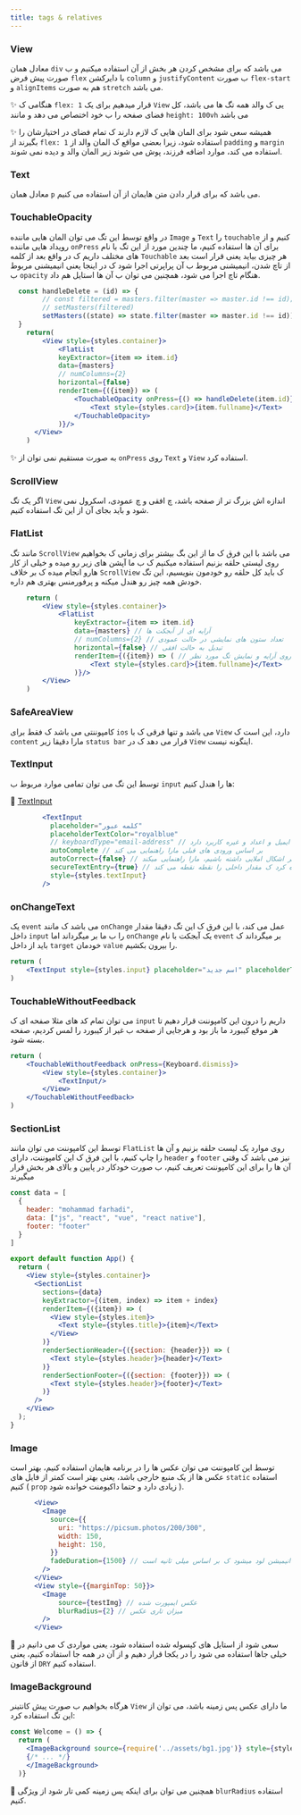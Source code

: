 ```yaml
---
title: tags & relatives
---
```


### View
معادل همان `div` می باشد که برای مشخص کردن هر بخش از آن استفاده میکنیم و ب صورت پیش فرض `flex` با دایرکشن `column` و `justifyContent` ب صورت `flex-start` و `alignItems` هم به صورت `stretch` می باشد.

✨ هنگامی ک `flex: 1` قرار میدهیم برای یک `View` یی ک والد همه تگ ها می باشد، کل فضای صفحه را ب خود اختصاص می دهد و مانند `height: 100vh` می باشد

✨ همیشه سعی شود برای المان هایی ک لازم دارند ک تمام فضای در اختیارشان را بگیرند از `flex: 1` استفاده شود، زیرا بعضی مواقع ک المان والد از `padding` و `margin` استفاده می کند، موارد اضافه فرزند، پوش می شوند زیر المان والد و دیده نمی شوند.

### Text
معادل همان `p` می باشد که برای قرار دادن متن هایمان از آن استفاده می کنیم.

### TouchableOpacity
در واقع توسط این تگ می توان المان هایی ماننده `Image` و `Text` را `touchable` کنیم و از رویداد هایی ماننده `onPress` برای آن ها استفاده کنیم، ما چندین مورد از این تگ با نام های مختلف داریم ک در واقع بعد از کلمه `Touchable` هر چیزی بیاید یعنی قرار است بعد از تاچ شدن، انیمیشنی مربوط ب آن پراپرتی اجرا شود ک در اینجا یعنی انیمیشنی مربوط ب `opacity` هنگام تاچ اجرا می شود، همچنین می توان ب آن ها استایل هم داد.
```jsx
  const handleDelete = (id) => {
        // const filtered = masters.filter(master => master.id !== id);
        // setMasters(filtered)
        setMasters((state) => state.filter(master => master.id !== id)) // خود ستر یک کال بک فانکشن قبول میکند ک گتر را به ما میدهد ک میتوان ب جای 2 خط بالا نوشت
  }
    return(
        <View style={styles.container}>
            <FlatList
            keyExtractor={item => item.id}
            data={masters}
            // numColumns={2}
            horizontal={false}
            renderItem={({item}) => (
                <TouchableOpacity onPress={() => handleDelete(item.id)}>
                    <Text style={styles.card}>{item.fullname}</Text>
                </TouchableOpacity>
            )}/>
      </View>
    )
```
✨ به صورت مستقیم نمی توان از `onPress` روی `Text` و `View` استفاده کرد.
### ScrollView
اگر یک تگ `View` اندازه اش بزرگ تر از صفحه باشد، چ افقی و چ عمودی، اسکرول نمی شود و باید بجای آن از این تگ استفاده کنیم.

### FlatList
مانند تگ `ScrollView` می باشد با این فرق ک ما از این بگ بیشتر برای زمانی ک بخواهیم روی لیستی حلقه بزنیم استفاده میکنیم ک ب ما آپشن های زیر رو میده و خیلی از کار هارو انجام میده ک بر خلاف `ScrollView` ک باید کل حلقه رو خودمون بنویسیم، این تگ خودش همه چیز رو هندل میکنه و پرفورمنس بهتری هم داره.
```jsx
    return (
        <View style={styles.container}>
            <FlatList
                keyExtractor={item => item.id}
                data={masters} // آرایه ای از آبجکت ها
                // numColumns={2} // تعداد ستون های نمایشی در حالت عمودی
                horizontal={false} // تبدیل به حالت افقی
                renderItem={({item}) => ( // حلقه روی آرایه و نمایش تگ مورد نظر
                    <Text style={styles.card}>{item.fullname}</Text>
                )}/>
        </View>
    )
```
### SafeAreaView
کامپوننتی می باشد ک فقط برای `ios` می باشد و تنها فرقی ک با `View` دارد، این است ک `content` مارا دقیقا زیر `status bar` قرار می دهد ک در `View` اینگونه نیست.

### TextInput
توسط این تگ می توان تمامی موارد مربوط ب `input` ها را هندل کنیم:

📗 [TextInput](https://reactnative.dev/docs/textinput)
```jsx
        <TextInput
          placeholder="کلمه عبور"
          placeholderTextColor="royalblue"
          // keyboardType="email-address" // نوع کیبورد نمایشی را برای مشخص میکند ک برای مثال برای ایمیل و اعداد و غیره کاربرد دارد
          autoComplete // بر اساس ورودی های قبلی مارا راهنمایی می کند
          autoCorrect={false} // اگر اشکال املایی داشته باشیم، مارا راهنمایی میکند
          secureTextEntry={true} // برای پسوورد ها می توان از آن استفاده کرد ک مقدار داخلی را نقطه نقطه می کند
          style={styles.textInput}
        />
```
### onChangeText
یک `event` می باشد ک مانند `onChange` عمل می کند، با این فرق ک این تگ دقیقا مقدار داخل `input` را ب ما بر میگرداند اما `onChange` یک آبجکت با نام `event` بر میگرداند ک باید از داخل `target` خودمان `value` را بیرون بکشیم.
```jsx
return (
    <TextInput style={styles.input} placeholder="اسم جدید" placeholderTextColor="darkgrey" onChangeText={setPerson} value={person}/> // OR onChangeText={val => setPerson(val)}
)
```
### TouchableWithoutFeedback
می توان تمام کد های مثلا صفحه ای ک `input` داریم را درون این کامپوننت قرار دهیم تا هر موقع کیبورد ما باز بود و هرجایی از صفحه ب غیر از کیبورد را لمس کردیم، صفحه بسته شود.
```jsx
return (
    <TouchableWithoutFeedback onPress={Keyboard.dismiss}>
        <View style={styles.container}>
            <TextInput/>
        </View>
    </TouchableWithoutFeedback>
)
```
### SectionList
توسط این کامپوننت می توان مانند `FlatList` روی موارد یک لیست حلقه بزنیم و آن ها را چاپ کنیم، با این فرق ک این کامپوننت، دارای `header` و `footer` نیز می باشد ک وقتی آن ها را برای این کامپوننت تعریف کنیم، ب صورت خودکار در پایین و بالای هر بخش قرار میگیرند
```jsx
const data = [
  {
    header: "mohammad farhadi",
    data: ["js", "react", "vue", "react native"],
    footer: "footer"
  }
]

export default function App() {
  return (
    <View style={styles.container}>
      <SectionList
        sections={data}
        keyExtractor={(item, index) => item + index}
        renderItem={({item}) => (
          <View style={styles.item}>
            <Text style={styles.title}>{item}</Text>
          </View>
        )}
        renderSectionHeader={({section: {header}}) => (
          <Text style={styles.header}>{header}</Text>
        )}
        renderSectionFooter={({section: {footer}}) => (
          <Text style={styles.header}>{footer}</Text>
        )}
      />
    </View>
  );
}
```
### Image
توسط این کامپوننت می توان عکس ها را در برنامه هایمان استفاده کنیم، بهتر است عکس ها از یک منبع خارجی باشد، یعنی بهتر است کمتر از فایل های `static` استفاده کنیم ( `prop` زیادی دارد و حتما داکیومنت خوانده شود ).
```jsx
      <View>
        <Image
          source={{
            uri: "https://picsum.photos/200/300",
            width: 150,
            height: 150,
          }}
          fadeDuration={1500} // هنگام لود شدن با انیمیشن لود میشود ک بر اساس میلی ثانیه است
        />
      </View>
      <View style={{marginTop: 50}}>
        <Image
            source={testImg} // عکس ایمپورت شده
            blurRadius={2} // میزان تاری عکس
        />
      </View>
```
🎉 سعی شود از استایل های کپسوله شده استفاده شود، یعنی مواردی ک می دانیم در خیلی جاها استفاده می شود را در یکجا قرار دهیم و
از آن در همه جا استفاده کنیم، یعنی از قانون `DRY` استفاده کنیم.

### ImageBackground
هرگاه بخواهیم ب صورت پیش کانتینر `View` ما دارای عکس پس زمینه باشد، می توان از این تگ استفاده کرد:
```jsx
const Welcome = () => {
  return (
    <ImageBackground source={require('../assets/bg1.jpg')} style={styles.background} blurRadius={10}>
    {/* ... */}
    </ImageBackground>
  )}
```
🎉 همچنین می توان برای اینکه پس زمینه کمی تار شود از ویژگی `blurRadius` استفاده کنیم.
